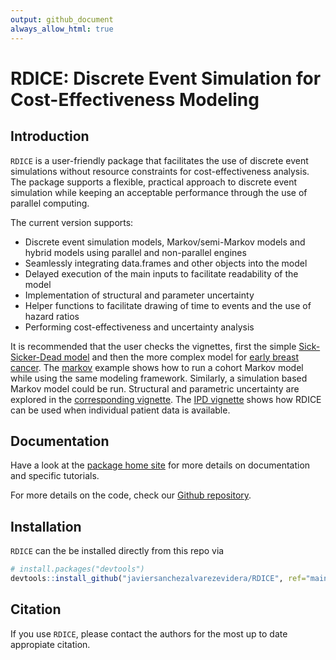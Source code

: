 ```yaml
---
output: github_document
always_allow_html: true
---
```


# RDICE: Discrete Event Simulation for Cost-Effectiveness Modeling

## Introduction
`RDICE` is a user-friendly package that facilitates the use of discrete event simulations without resource constraints for cost-effectiveness analysis.
The package supports a flexible, practical approach to discrete event simulation while keeping an acceptable performance through the use of parallel computing.

The current version supports:

* Discrete event simulation models, Markov/semi-Markov models and hybrid models using parallel and non-parallel engines
* Seamlessly integrating data.frames and other objects into the model
* Delayed execution of the main inputs to facilitate readability of the model
* Implementation of structural and parameter uncertainty
* Helper functions to facilitate drawing of time to events and the use of hazard ratios
* Performing cost-effectiveness and uncertainty analysis

It is recommended that the user checks the vignettes, first the simple [Sick-Sicker-Dead model](https://github.com/javiersanchezalvarezevidera/RDICE/articles/example_ssd.html) and then the more complex model for [early breast cancer](https://github.com/javiersanchezalvarezevidera/RDICE/articles/example_eBC.html). The [markov](https://github.com/javiersanchezalvarezevidera/RDICE/articles/example_markov.html) example shows how to run a cohort Markov model while using the same modeling framework. Similarly, a simulation based Markov model could be run. Structural and parametric uncertainty are explored in the [corresponding vignette](https://github.com/javiersanchezalvarezevidera/RDICE/articles/example_uncertainty.html). The [IPD vignette](https://github.com/javiersanchezalvarezevidera/RDICE/articles/example_ipd.html) shows how RDICE can be used when individual patient data is available.

## Documentation

Have a look at the [package home site](https://github.com/javiersanchezalvarezevidera/RDICE/index.html) for more details on documentation and specific tutorials.

For more details on the code, check our [Github repository](https://github.com/javiersanchezalvarezevidera/RDICE).

## Installation

`RDICE` can the be installed directly from this repo via

``` r
# install.packages("devtools")
devtools::install_github("javiersanchezalvarezevidera/RDICE", ref="main")
```

## Citation

If you use `RDICE`, please contact the authors for the most up to date appropiate citation.
